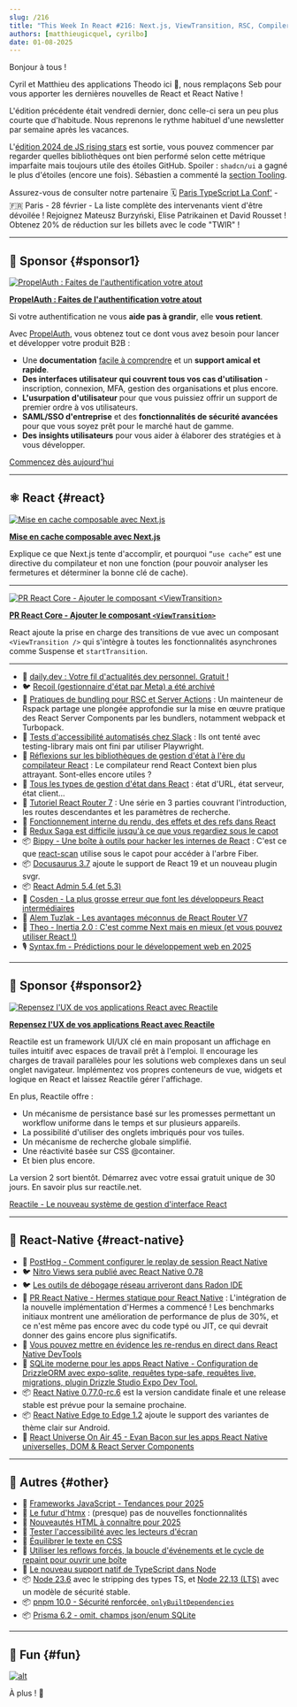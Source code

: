 ```yaml
---
slug: /216
title: "This Week In React #216: Next.js, ViewTransition, RSC, Compiler, React Router, Recoil, Bippy, Docusaurus, A11y, Static Hermes, Nitro, Radon, SQLite, Edge-to-Edge, Node, TypeScript, pnpm, htmx..."
authors: [matthieugicquel, cyrilbo]
date: 01-08-2025
---
```


Bonjour à tous !

Cyril et Matthieu des applications Theodo ici 👋, nous remplaçons Seb pour vous apporter les dernières nouvelles de React et React Native !

L'édition précédente était vendredi dernier, donc celle-ci sera un peu plus courte que d'habitude. Nous reprenons le rythme habituel d'une newsletter par semaine après les vacances.

L'[édition 2024 de JS rising stars](https://risingstars.js.org/2024/en) est sortie, vous pouvez commencer par regarder quelles bibliothèques ont bien performé selon cette métrique imparfaite mais toujours utile des étoiles GitHub. Spoiler : `shadcn/ui` a gagné le plus d'étoiles (encore une fois). Sébastien a commenté la [section Tooling](https://risingstars.js.org/2024/en#section-build).

Assurez-vous de consulter notre partenaire 🗓️ [Paris TypeScript La Conf'](https://la-conf.typescript.paris/?utm_source=thisweekinreact) - 🇫🇷 Paris - 28 février - La liste complète des intervenants vient d'être dévoilée ! Rejoignez Mateusz Burzyński, Elise Patrikainen et David Rousset ! Obtenez 20% de réduction sur les billets avec le code "TWIR" !

<!-- truncate -->


<Support />

---

## 💸 Sponsor {#sponsor1}

[![PropelAuth : Faites de l'authentification votre atout](/emails/issues/216/PropelAuth.jpg)](https://www.propelauth.com/?utm_source=newsletter&utm_campaign=twinrjan82024)

**[PropelAuth : Faites de l'authentification votre atout](https://www.propelauth.com/?utm_source=newsletter&utm_campaign=twinrjan82024)**

Si votre authentification ne vous **aide pas à grandir**, elle **vous retient**.

Avec [PropelAuth](https://www.propelauth.com/?utm_source=newsletter&utm_campaign=twinrjan82024), vous obtenez tout ce dont vous avez besoin pour lancer et développer votre produit B2B :

- Une **documentation** [facile à comprendre](https://docs.propelauth.com/?utm_source=newsletter&utm_campaign=twinrjan82024) et un **support amical et rapide**.
- **Des interfaces utilisateur qui couvrent tous vos cas d'utilisation** - inscription, connexion, MFA, gestion des organisations et plus encore.
- **L'usurpation d'utilisateur** pour que vous puissiez offrir un support de premier ordre à vos utilisateurs.
- **SAML/SSO d'entreprise** et des **fonctionnalités de sécurité avancées** pour que vous soyez prêt pour le marché haut de gamme.
- **Des insights utilisateurs** pour vous aider à élaborer des stratégies et à vous développer.

[Commencez dès aujourd'hui](https://www.propelauth.com/?utm_source=newsletter&utm_campaign=twinrjan82024)

---

## ⚛️ React {#react}

[![Mise en cache composable avec Next.js](/emails/issues/216/nextjscache.jpg)](https://nextjs.org/blog/composable-caching)

**[Mise en cache composable avec Next.js](https://nextjs.org/blog/composable-caching)**

Explique ce que Next.js tente d'accomplir, et pourquoi `”use cache”` est une directive du compilateur et non une fonction (pour pouvoir analyser les fermetures et déterminer la bonne clé de cache).

---

[![PR React Core - Ajouter le composant `<ViewTransition>`](/emails/issues/216/viewTransitions.jpg)](https://github.com/facebook/react/pull/31975)

**[PR React Core - Ajouter le composant `<ViewTransition>`](https://github.com/facebook/react/pull/31975)**

React ajoute la prise en charge des transitions de vue avec un composant `<ViewTransition />` qui s'intègre à toutes les fonctionnalités asynchrones comme Suspense et `startTransition`.

---

- 💸 [daily.dev : Votre fil d'actualités dev personnel. Gratuit !](https://daily.dev/w/this-week-in-react)
- 🐦 [Recoil (gestionnaire d'état par Meta) a été archivé](https://x.com/dai_shi/status/1875910305802514649)
- 📜 [Pratiques de bundling pour RSC et Server Actions](https://github.com/orgs/web-infra-dev/discussions/23) : Un mainteneur de Rspack partage une plongée approfondie sur la mise en œuvre pratique des React Server Components par les bundlers, notamment webpack et Turbopack.
- 📜 [Tests d'accessibilité automatisés chez Slack](https://slack.engineering/automated-accessibility-testing-at-slack/) : Ils ont tenté avec testing-library mais ont fini par utiliser Playwright.
- 📜 [Réflexions sur les bibliothèques de gestion d'état à l'ère du compilateur React](https://blog.axlight.com/posts/thoughts-on-state-management-libraries-in-the-react-compiler-era/) : Le compilateur rend React Context bien plus attrayant. Sont-elles encore utiles ?
- 📜 [Tous les types de gestion d'état dans React](https://www.typeonce.dev/article/all-kinds-of-state-management-in-react) : état d'URL, état serveur, état client...
- 📜 [Tutoriel React Router 7](https://www.robinwieruch.de/react-router/) : Une série en 3 parties couvrant l'introduction, les routes descendantes et les paramètres de recherche.
- 📜 [Fonctionnement interne du rendu, des effets et des refs dans React](https://tigerabrodi.blog/how-reacts-render-effects-and-refs-work-under-the-hood)
- 📜 [Redux Saga est difficile jusqu'à ce que vous regardiez sous le capot](https://janhesters.com/blog/redux-saga-is-hard-until-you-look-under-the-hood)
- 📦 [Bippy - Une boîte à outils pour hacker les internes de React](https://www.bippy.dev/) : C'est ce que [react-scan](https://github.com/aidenybai/react-scan) utilise sous le capot pour accéder à l'arbre Fiber.
- 📦 [Docusaurus 3.7](https://docusaurus.io/blog/releases/3.7) ajoute le support de React 19 et un nouveau plugin svgr.
- 📦 [React Admin 5.4 (et 5.3)](https://marmelab.com/blog/2025/01/08/react-admin-january-2025-update.html)
- 🎥 [Cosden - La plus grosse erreur que font les développeurs React intermédiaires](https://www.youtube.com/watch?v=jqcbIgQBn34)
- 🎥 [Alem Tuzlak - Les avantages méconnus de React Router V7](https://www.youtube.com/watch?v=EGuYKL8puRI)
- 🎥 [Theo - Inertia 2.0 : C'est comme Next mais en mieux (et vous pouvez utiliser React !)](https://www.youtube.com/watch?v=OpXLWJd2iO0)
- 🎙️ [Syntax.fm - Prédictions pour le développement web en 2025](https://syntax.fm/show/866/2025-web-development-predictions)

<SubscribeFormEmbed placement="middle" />

---

## 💸 Sponsor {#sponsor2}

[![Repensez l'UX de vos applications React avec Reactile](/emails/issues/216/reactile.jpg)](https://www.reactile.net/?utm_source=ThisweekinReact)

**[Repensez l'UX de vos applications React avec Reactile](https://www.reactile.net/?utm_source=ThisweekinReact)**

Reactile est un framework UI/UX clé en main proposant un affichage en tuiles intuitif avec espaces de travail prêt à l'emploi. Il encourage les charges de travail parallèles pour les solutions web complexes dans un seul onglet navigateur. Implémentez vos propres conteneurs de vue, widgets et logique en React et laissez Reactile gérer l'affichage.

En plus, Reactile offre :

- Un mécanisme de persistance basé sur les promesses permettant un workflow uniforme dans le temps et sur plusieurs appareils.
- La possibilité d'utiliser des onglets imbriqués pour vos tuiles.
- Un mécanisme de recherche globale simplifié.
- Une réactivité basée sur CSS @container.
- Et bien plus encore.

La version 2 sort bientôt. Démarrez avec votre essai gratuit unique de 30 jours. En savoir plus sur reactile.net.

[Reactile - Le nouveau système de gestion d'interface React](https://www.reactile.net/price?utm_source=ThisweekinReact)

---

## 📱 React-Native {#react-native}

- 💸 [PostHog - Comment configurer le replay de session React Native](https://dub.link/twir-jan8)
- 🐦 [Nitro Views sera publié avec React Native 0.78](https://x.com/mrousavy/status/1876559810784833930)
- 🐦 [Les outils de débogage réseau arriveront dans Radon IDE](https://x.com/kzzzf/status/1875211071231025353)
- 👀 [PR React Native - Hermes statique pour React Native](https://github.com/facebook/react-native/pull/48531) : L'intégration de la nouvelle implémentation d'Hermes a commencé ! Les benchmarks initiaux montrent une amélioration de performance de plus de 30%, et ce n'est même pas encore avec du code typé ou JIT, ce qui devrait donner des gains encore plus significatifs.
- 📖 [Vous pouvez mettre en évidence les re-rendus en direct dans React Native DevTools](https://reactnative.dev/docs/react-native-devtools#react-components)
- 📜 [SQLite moderne pour les apps React Native - Configuration de DrizzleORM avec expo-sqlite, requêtes type-safe, requêtes live, migrations, plugin Drizzle Studio Expo Dev Tool.](https://expo.dev/blog/modern-sqlite-for-react-native-apps)
- 📦 [React Native 0.77.0-rc.6](https://github.com/facebook/react-native/releases/tag/v0.77.0-rc.6) est la version candidate finale et une release stable est prévue pour la semaine prochaine.
- 📦 [React Native Edge to Edge 1.2](https://github.com/zoontek/react-native-edge-to-edge/releases/tag/1.2.0) ajoute le support des variantes de thème clair sur Android.
- 🎥 [React Universe On Air 45 - Evan Bacon sur les apps React Native universelles, DOM & React Server Components](https://www.youtube.com/watch?v=rA7E3rGKSZw)

---

## 🔀 Autres {#other}

- 📜 [Frameworks JavaScript - Tendances pour 2025](https://dev.to/this-is-learning/javascript-frameworks-heading-into-2025-hkb)
- 📜 [Le futur d'htmx](https://htmx.org/essays/future/) : (presque) pas de nouvelles fonctionnalités
- 📜 [Nouveautés HTML à connaître pour 2025](https://frontendmasters.com/blog/bone-up-html-2025/)
- 📜 [Tester l'accessibilité avec les lecteurs d'écran](https://www.epicweb.dev/testing-accessibility-with-screen-readers)
- 📜 [Équilibrer le texte en CSS](https://ishadeed.com/article/balancing-text-css/)
- 📜 [Utiliser les reflows forcés, la boucle d'événements et le cycle de repaint pour ouvrir une boîte](https://macarthur.me/posts/box/)
- 📜 [Le nouveau support natif de TypeScript dans Node](https://2ality.com/2025/01/nodejs-strip-type.html)
- 📦 [Node 23.6](https://nodejs.org/en/blog/release/v23.6.0) avec le stripping des types TS, et [Node 22.13 (LTS)](https://nodejs.org/en/blog/release/v22.13.0) avec un modèle de sécurité stable.
- 📦 [pnpm 10.0 - Sécurité renforcée, `onlyBuiltDependencies`](https://github.com/pnpm/pnpm/releases/tag/v10.0.0)
- 📦 [Prisma 6.2 - omit, champs json/enum SQLite](https://github.com/prisma/prisma/releases/tag/6.2.0)

---

## 🤭 Fun {#fun}

[![alt](/emails/issues/216/meme.jpg)](https://x.com/jordwalke/status/1875336115009573268)

À plus ! 👋